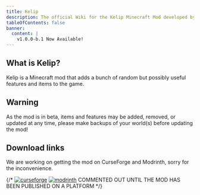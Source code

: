 ```yaml
---
title: Kelip
description: The official Wiki for the Kelip Minecraft Mod developed by Altie122.
tableOfContents: false
banner:
  content: |
    v1.0.0-b.1 Now Available!
---
```


## What is Kelip?

Kelip is a Minecraft mod that adds a bunch of random but possibly useful features and items to the game.

## Warning
As the mod is in beta, items and features may be added, removed, or updated at any time, please make backups of your world(s) before updating the mod!

## Download links
We are working on getting the mod on CurseForge and Modrinth, sorry for the inconvenience.

{/* [![curseforge](https://cdn.jsdelivr.net/npm/@intergrav/devins-badges@3/assets/compact/available/curseforge_46h.png)](https://legacy.curseforge.com/minecraft/mc-mods/kelip)
[![modrinth](https://cdn.jsdelivr.net/npm/@intergrav/devins-badges@3/assets/compact/available/modrinth_46h.png)](https://modrinth.com/mod/kelip) COMMENTED OUT UNTIL THE MOD HAS BEEN PUBLISHED ON A PLATFORM */}